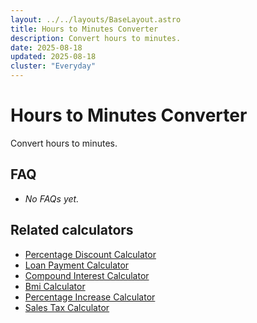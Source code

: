 ```yaml
---
layout: ../../layouts/BaseLayout.astro
title: Hours to Minutes Converter
description: Convert hours to minutes.
date: 2025-08-18
updated: 2025-08-18
cluster: "Everyday"
---
```




# Hours to Minutes Converter

Convert hours to minutes.

<Calculator schema={schema} />

## FAQ

- _No FAQs yet._

## Related calculators
- [Percentage Discount Calculator](/calculators/percentage-discount-calculator/)
- [Loan Payment Calculator](/calculators/loan-payment-calculator/)
- [Compound Interest Calculator](/calculators/compound-interest-calculator/)
- [Bmi Calculator](/calculators/bmi-calculator/)
- [Percentage Increase Calculator](/calculators/percentage-increase-calculator/)
- [Sales Tax Calculator](/calculators/sales-tax-calculator/)
